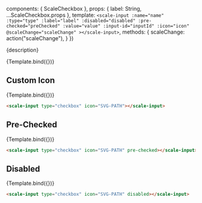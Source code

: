 
<Meta
  title="Components/Checkbox"
  component={ScaleCheckbox}
  argTypes={{}}
/>

  components: { ScaleCheckbox },
  props: {
    label: String,
    ...ScaleCheckbox.props
  },
  template: `
    <scale-input
      :name="name"
      :type="type"
      :label="label"
      :disabled="disabled"
      :pre-checked="preChecked"
      :value="value"
      :input-id="inputId"
      :icon="icon"
      @scaleChange="scaleChange"
    ></scale-input>
  `,
  methods: {
    scaleChange: action("scaleChange"),
  }
})

<Description>{description}</Description>

<Preview withSource="none">
  <Story
    name="Standard"
    args={{
      label: "Checkbox",
      type: "checkbox"
    }}
  >
    {Template.bind({})}
  </Story>
</Preview>

<Props story="Standard" />

## Custom Icon

<Preview withSource="none">
  <Story
    name="Custom Icon"
    args={{
      label: "Custom Icon",
      type: "checkbox",
      icon: ICON
    }}
  >
    {Template.bind({})}
  </Story>
</Preview>

```html
<scale-input type="checkbox" icon="SVG-PATH"></scale-input>
```

## Pre-Checked

<Preview withSource="none">
  <Story
    name="Pre-Checked"
    args={{
      label: "Pre-Checked",
      type: "checkbox",
      icon: ICON,
      preChecked: true
    }}
  >
    {Template.bind({})}
  </Story>
</Preview>

```html
<scale-input type="checkbox" icon="SVG-PATH" pre-checked></scale-input>
```

## Disabled

<Preview withSource="none">
  <Story
    name="Disabled"
    args={{
      label: "Disabled",
      type: "checkbox",
      icon: ICON,
      disabled: true
    }}
  >
    {Template.bind({})}
  </Story>
</Preview>

```html
<scale-input type="checkbox" icon="SVG-PATH" disabled></scale-input>
```
